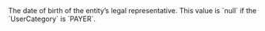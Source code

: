   

  
<ResponseField name="LegalRepresentativeBirthday" type="timestamp" default="">    
The date of birth of the entity’s legal representative.  
This value is `null` if the `UserCategory` is `PAYER`.   

<Expandable title="properties">  

</Expandable> 
</ResponseField>